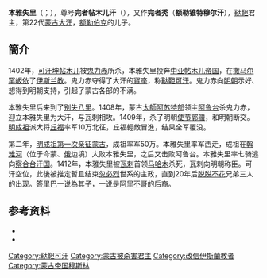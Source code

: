 {{Infobox monarch
| name               =本雅失里
| title              = [[蒙古汗国|蒙古]][[大汗|大汗]]
| image              =[[File:Өлзийттөмөр_Буяншир_хаан_1379-1412.jpg|200px]]
| caption            =
| reign              =1408年－1412年
| coronation         = 
| investiture        =
| full name          =
| othertitles        =完者帖木儿汗
| birth_date         =
| birth_place        =
| death_date         =1412年
| death_place        =
| burial_date        =
| burial_place       =
| predecessor        =[[鬼力赤|鬼力赤]]
| successor          =[[答里巴|答里巴]]
| queen              =
| consort            = 
| spouse             =
| spouse 1            =
| spouse 2             =
| spouse 3           =
| spouse 4           =
| spouse 5           =
| spouse 6           =
| spouse 7           =
| offspring          = 
| royal house        =
| dynasty            = 蒙古[[察哈尔部|察哈尔部]]
| father             =[[额勒伯克|额勒伯克]]
| mother             =
| children           =
| religion           =
}}
'''本雅失里'''（{{mong|m=ᠪᠦᠨᠶᠠᠱᠢᠷᠢ|z=Bunyashiri}}；{{bd|14世纪|？|1412年|catIdx=B}}），尊号'''完者帖木儿汗'''（{{mong|m=ᠥᠯᠵᠡᠢ <br>ᠲᠡᠮᠦᠷ <br>ᠬᠠᠭᠠᠨ|z=Öljei Temür Qaγan|k=Өлзийтөмөр хаан}}），又作'''完者秃'''（'''额勒锥特穆尔汗'''），[[鞑靼_(蒙古)|鞑靼]]君主，第22代[[蒙古大汗|蒙古大汗]]，[[额勒伯克|额勒伯克]]的儿子。

==簡介==
1402年，[[可汗|可汗]][[坤帖木儿|坤帖木儿]]被[[鬼力赤|鬼力赤]]所杀，本雅失里投奔[[中亚|中亚]][[帖木儿帝国|帖木儿帝国]]，在[[撒马尔罕|撒马尔罕]][[皈依|皈依]]了[[伊斯兰教|伊斯兰教]]。鬼力赤夺得了大汗的[[寶座|寶座]]，称[[鞑靼|鞑靼]][[可汗|可汗]]。鬼力赤向[[明朝|明朝]]示好、想得到明朝支持，引起了蒙古各部的不满。

本雅失里后来到了[[别失八里|别失八里]]。1408年，蒙古[[太師|太師]][[阿苏特部|阿苏特部]]领主[[阿鲁台|阿鲁台]]杀鬼力赤，迎立本雅失里为大汗，与瓦剌相攻。1409年，杀了明朝[[使节|使节]][[郭骥|郭骥]]，和明朝断交。[[明成祖|明成祖]]派大将[[丘福|丘福]]率军10万北征，丘福輕敵冒進，结果全军覆没。

第二年，[[明成祖远征漠北之战|明成祖第一次亲征蒙古]]，成祖率军50万。本雅失里率军西走，成祖在[[斡难河|斡难河]]（位于今蒙、[[俄罗斯|俄]]边境）大败本雅失里，之后又击败阿鲁台。本雅失里率七骑逃向[[察合台汗国|察合台汗国]]。1412年，本雅失里被[[瓦剌|瓦剌]]首领[[马哈木|马哈木]]杀死，瓦剌向明朝称臣。可汗空位，此後被推定暫且结束[[忽必烈|忽必烈]]世系的主政，直到20年后[[脱脱不花|脱脱不花]]兄弟三人的出现。[[答里巴|答里巴]]一说為其子，一说是[[阿里不哥|阿里不哥]]的后裔。

==参考资料==
* {{cite book|title=《[[草原帝国|草原帝国]]》|author=[[勒内·格鲁塞|勒内·格鲁塞]]|language= fr}}
* {{cite isbn|9787508718989|ref=harv|noedit}}

{{start box}}
{{s-before|[[鬼力赤|鬼力赤]]}}
{{s-title|[[蒙古大汗|蒙古大汗]]|1408年－1412年}}
{{s-after|[[答里巴|答里巴]]}}
{{end box}}

{{蒙古大汗}}
[[Category:鞑靼可汗|Category:鞑靼可汗]]
[[Category:蒙古被杀害君主|Category:蒙古被杀害君主]]
[[Category:改信伊斯蘭教者|Category:改信伊斯蘭教者]]
[[Category:蒙古帝国穆斯林|Category:蒙古帝国穆斯林]]